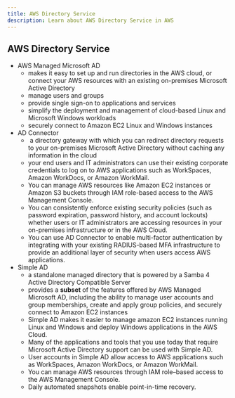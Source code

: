 ```yaml
---
title: AWS Directory Service
description: Learn about AWS Directory Service in AWS
---
```


## AWS Directory Service

- AWS Managed Microsoft AD
    - makes it easy to set up and run directories in the AWS cloud, or connect your AWS resources with an existing on-premises Microsoft Active Directory
    - manage users and groups
    - provide single sign-on to applications and services
    - simplify the deployment and management of cloud-based Linux and Microsoft Windows workloads
    - securely connect to Amazon EC2 Linux and Windows instances
- AD Connector
    -  a directory gateway with which you can redirect directory requests to your on-premises Microsoft Active Directory without caching any information in the cloud
    - your end users and IT administrators can use their existing corporate credentials to log on to AWS applications such as WorkSpaces, Amazon WorkDocs, or Amazon WorkMail.
    - You can manage AWS resources like Amazon EC2 instances or Amazon S3 buckets through IAM role-based access to the AWS Management Console.
    - You can consistently enforce existing security policies (such as password expiration, password history, and account lockouts) whether users or IT administrators are accessing resources in your on-premises infrastructure or in the AWS Cloud.
    - You can use AD Connector to enable multi-factor authentication by integrating with your existing RADIUS-based MFA infrastructure to provide an additional layer of security when users access AWS applications.
- Simple AD
    - a standalone managed directory that is powered by a Samba 4 Active Directory Compatible Server
    - provides a **subset** of the features offered by AWS Managed Microsoft AD, including the ability to manage user accounts and group memberships, create and apply group policies, and securely connect to Amazon EC2 instances
    - Simple AD makes it easier to manage amazon EC2 instances running Linux and Windows and deploy Windows applications in the AWS Cloud.
    - Many of the applications and tools that you use today that require Microsoft Active Directory support can be used with Simple AD.
    - User accounts in Simple AD allow access to AWS applications such as WorkSpaces, Amazon WorkDocs, or Amazon WorkMail.
    - You can manage AWS resources through IAM role–based access to the AWS Management Console.
    - Daily automated snapshots enable point-in-time recovery.
